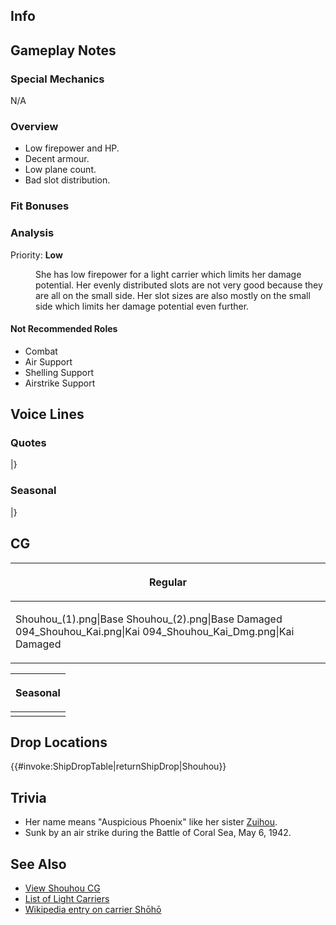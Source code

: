 ==Info==
{{KanmusuInfo|ID=094}}
{{KanmusuInfo|ID=094a}}

==Gameplay Notes==
===Special Mechanics===
N/A

===Overview===
* Low firepower and HP.
* Decent armour.
* Low plane count.
* Bad slot distribution.

===Fit Bonuses===
{{:{{BASEPAGENAME}}/Equipment Bonuses}}
{{clear}}

===Analysis===
Priority: '''Low'''

: She has low firepower for a light carrier which limits her damage potential. Her evenly distributed slots are not very good because they are all on the small side. Her slot sizes are also mostly on the small side which limits her damage potential even further.

====Not Recommended Roles====
* Combat
* Air Support
* Shelling Support
* Airstrike Support

==Voice Lines==
===Quotes===
{{ShipquoteHeader}}
{{ShipquoteKai
|scenario = Introduction
|origin = 軽空母、祥鳳です。はい、ちょっと小柄ですけど、ぜひ提督の機動部隊に加えてくださいね！
|translation = I'm the light carrier, Shouhou. Yes, I might have a small body but please put me to use in your Task Force, Admiral!
|audio = Shouhou-Introduction.ogg
}}
{{ShipquoteKai
|scenario = Library
|origin = 祥鳳型航空母艦一番艦です。
元々は潜水母艦だったんです。前衛艦隊や主力じゃない小艦隊に空母を配属するなら、ぜひ私を使ってね！
運用によってはお役に立つはずです！
|translation = I'm the first ship of the Shouhou-class aircraft carriers.
I was originally supposed to be a submarine tender. If you need a carrier for a front line fleet or small-scale fleet, I'm your girl!
I'm sure I'll be useful for any operation!
|audio = Shouhou-Library.ogg
}}
{{ShipquoteKai
|scenario = Secretary 1
|origin = あ、あの…あの…
|translation = U-ummm... uhhh...
|audio = Shouhou-Secretary_1.ogg
}}
{{ShipquoteKai
|scenario = Secretary 2
|origin = えっ、珊瑚って好きって…？嫌いです！
|translation = Eh, do I like Coral...? I hate it!<ref>She was sunk at the [https://en.wikipedia.org/wiki/Battle_of_the_Coral_Sea Battle of the Coral Sea].</ref>
|audio = Shouhou-Secretary_2.ogg
}}
{{ShipquoteKai
|scenario = Secretary 3
|origin = あの…あまり触られると、艦載機が発進できないです。全機発艦してからで、いい？
|translation = Ummm... If you keep touching me, my planes can't take off. Can you wait till all of them are launched?
|audio = Shouhou-Secretary_3.ogg
}}
{{ShipquoteKai
|scenario = Secretary Idle
|kai = yes
|origin = 艦爆が一機、艦爆が二機、艦爆が…あ、提督。大丈夫、寂しくなんかないです。艦載機の子たちもいますし…あ、はい！
|translation = One bomber, two bombers, three... Ah, Admiral. I'm fine, I'm not lonely. I have my planes with me... Ah, yes!
|audio = ShouhouKai-Idle.mp3
}}
{{ShipquoteKai
|scenario = Secretary (Married)
|origin = たまには、羽を伸ばしてみませんか？出撃とか任務とか忘れて…って、ごめんなさい！駄目、ですよね。
|translation = Isn't it nice to spread your wings once in a while? Just forget about sorties or missions... Eh, I'm sorry! That's bad huh.
|audio = Shouhou-SecMarried.mp3
}}
{{ShipquoteKai
|scenario = Wedding
|origin = 提督、私お役に立っていますか？そう…なら、良かった。これからもそばにいますね！
|translation = Can I be of service, Admiral? I see... That's fine then. I'll be by your side from now on!
|audio = Shouhou-Wedding.ogg
}}
{{ShipquoteKai
|scenario = Player's Score
|origin = 提督、司令部からご連絡が届いています。
|translation = You've got a message from headquarters, Admiral.
|audio = Shouhou-Looking_At_Scores.ogg
}}
{{ShipquoteKai
|scenario = Joining the Fleet
|origin = 艦隊、出撃しますね！
|translation = Fleet, let's sortie!
|audio = Shouhou-Joining_A_Fleet.ogg
}}
{{ShipquoteKai
|scenario = Equipment 1
|origin = 嬉しい！私を強化してくれるなんて！<ref>Shared with Supply before Kai.</ref>
|translation = I'm happy that you've strengthened me!
|audio = Shouhou-Equipment_1.ogg
}}
{{ShipquoteKai
|scenario = Equipment 2
|origin = ありがとうございます。これなら、正規空母にだって負けません！
|translation = Thank you very much. I won't lose to the standard carriers now!
|audio = Shouhou-Equipment_2.ogg
}}
{{ShipquoteKai
|scenario = Equipment 3
|origin = お待たせ。
|translation = Thanks for waiting.
|audio = Shouhou-Equipment_3.ogg
}}
{{ShipquoteKai
|scenario = Supply
|kai = yes
|origin = 補給、助かります。
|translation = The resupply helps.
|audio = ShouhouKai-Supply.mp3
}}
{{ShipquoteKai
|scenario = Docking (Minor Damage)
|origin = ちょっと入院しますね。すぐ治るから。
|translation = I'll be in the sickbay for a while. I'll be right out.
|audio = Shouhou-Docking_Minor.ogg
}}
{{ShipquoteKai
|scenario = Docking (Major Damage)
|origin = このままだと、敵のいい的ね。ごめんなさい、ちょっと身体を治します。
|translation = I'll just become a target if I stay like this. Sorry, I'll need to go get fixed up.
|audio = Shouhou-Docking_Major.ogg
}}
{{ShipquoteKai
|scenario = Construction
|origin = ねぇ、新しい艦が誕生したみたい！
|translation = Hey, looks like a new ship has been born!
|audio = Shouhou-Construction.ogg
}}
{{ShipquoteKai
|scenario = Returning from Sortie
|origin = 作戦から帰途した艦隊が、入港しました！
|translation = The fleet that just returned from the operation has entered the docks!
|audio = Shouhou-Returning_From_Sortie.ogg
}}
{{ShipquoteKai
|scenario = Starting a Sortie
|origin = 艦載機は大丈夫かな？あ、うん、平気！
|translation = Are the planes alright? Ah, yep, they are!
|audio = Shouhou-Starting_A_Sortie.ogg
}}
{{ShipquoteKai
|scenario = Starting a Battle
|origin = 敵艦隊発見！攻撃隊、発艦始めてください！
|translation = Enemy fleet spotted! Attack corps, please begin takeoff!
|audio = Shouhou-Battle_Start.ogg
}}
{{ShipquoteKai
|scenario = Attack
|origin = 私だって、航空母艦です。やります！
|translation = I'm still an aircraft carrier. I can do this!
|audio = Shouhou-Attack.ogg
}}
{{ShipquoteKai
|scenario = Air Battle
|origin = あまり突出すると危険だわ…うん…
|translation = It's dangerous to overextend... Yeah...
|audio = Shouhou-Air_Battle.ogg
}}
{{ShipquoteKai
|scenario = Night Battle
|origin = 第二次攻撃隊、編成できる？じゃあ、随時発進してください！
|translation = 2nd Wave Attack Corps, can you form up? Then, take off when you can!
|audio = Shouhou-Night_Battle.ogg
}}
{{ShipquoteKai
|scenario = MVP
|origin = やったぁーっ！やりましたっ！私っ、嬉しい！これからも頑張りますね！
|translation = Alright~! I did it~! I'm happy~! I'll keep on doing my best!
|audio = Shouhou-MVP.ogg
}}
{{ShipquoteKai
|scenario = Minor Damage 1
|origin = あぁぁっ！
|translation = Aaaaah!
|audio = Shouhou-Minor_Damage_1.ogg
}}
{{ShipquoteKai
|scenario = Minor Damage 2
|origin = 痛っ！よくもやったわね！？
|translation = Ouch! What was that for!?
|audio = Shouhou-Minor_Damage_2.ogg
}}
{{ShipquoteKai
|scenario = Major Damage
|origin = うぅっ、やられた…これじゃ、戦えないよ…
|translation = Urgh, they got me... I can't fight like this...
|audio = Shouhou-Major_Damage.ogg
}}
{{ShipquoteKai
|scenario = Sunk
|origin = 駄目…かな…皆、ごめんね…
|translation = I can't... go on huh... I'm sorry, everyone...
|audio = Shouhou-Sunk.ogg
}}
|} <references/>

{{clear}}

===Seasonal===
{{SeasonalHeaderOld}}
{{SeasonalQuote
|scenario = [[Seasonal/White_Day_2015|White Day 2015]]
|origin = 提督？この包はなんでしょうか？いい匂い・・・え？これを私に？ありがとうございます！
|translation =	Admiral? What’s this package? It smells nice… Eh? It’s for me? Thank you very much!
|audio = Shouhou_White_Day_2016.ogg
|notes = 
}}
{{SeasonalQuote
|scenario = [[Seasonal/Second_Anniversary|2nd Anniversary]]
|origin = 提督。私達、遂に二周年を迎えることとなりました！これまで支えてくれて、本当にありがとう！感謝致します！
|translation =	Admiral. We’ve finally reached our 2nd anniversary! Thank you for continuing to support me! I appreciate it!
|audio = 094_Shouhou_2ndAnniv.mp3
|notes = 
}}
{{SeasonalQuote
|scenario = [[Seasonal/Rainy_Season_2015|Rainy Season 2015]]
|origin = 梅雨かあ…この季節は、私が進水した季節でもあり、私が……ああいえ、何でもないの。大丈夫です。
|translation =	It’s the rainy season… It’s the season I was launched and the season I was… Ah, no, it’s nothing. I’m fine.
|audio = Shouhou_Rainy_Secretary_1.ogg
|notes = She was sunk on 07/05/1942. 
}}
{{SeasonalQuote
|scenario = [[Seasonal/Early_Summer_Season_Update|Early Summer 2015]]
|origin = 夏はこの格好だと丁度いいんです、提督。冬は寒くないのかって？……そ、そうですね。い、いえ！大丈夫です！！
|translation =	This look works perfectly for summer, Admiral. Am I not cold in winter? …I-I see. N-no! I’m fine!!
|audio = Shouhou_Early_Summer_HQ.ogg
|notes =
}}
{{SeasonalQuote
|scenario = [[Seasonal/Christmas_2015|Christmas 2015]]
|origin = メリークリスマスです、提督！あの、私提督にプレゼントがあるんです。よかったらどうか受け取ってください！
|translation =	Merry Christmas, Admiral! Umm, I have a present for you. Please accept it!
|audio = Shouhou_Christmas_2015_Sec1.ogg
|notes =
}}
{{SeasonalQuote
|scenario = [[Seasonal/New_Year_2016|New Year 2016]]
|origin = 新年明けまして、おめでとうございます！本年も、この祥鳳をどうぞ…よろしくお願いいたします！
|translation =	Happy New Year! Please take care of me… this year too!
|audio = Shouhou_New_Years_Day_2016.ogg
|notes = 
}}
{{SeasonalQuote
|scenario = [[Seasonal/Setsubun_2016|Setsubun 2016]]
|origin = 節分ですね。この豆を投げればいいのですね？……えーい！…や、やだ！提督、す、すみません！目測を誤りました……！
|translation =	It’s Setsubun. I can throw these beans right? …Eiii! …O-oh no! I-I’m sorry, Admiral! I misjudged the throw…!
|audio = Shouhou_Setsubun_2016_Sec1.ogg
|notes = 
}}
{{SeasonalQuote
|scenario = [[Seasonal/Valentine%27s_Day_2016|Valentine’s Day 2016]]
|origin = て、提督、あ、あの…祥鳳のこのチョコレート、受け取っていただけますか？あ、ありがとうございます！
|translation =	Uh-ummm, A-admiral… Will you please accept my chocolates? Th-thank you very much!
|audio = Shouhou_Valentine_Sec1.ogg
|notes = 
}}
{{SeasonalQuote
|scenario = [[Seasonal/Third_Anniversary|3rd Anniversary]]
|origin = 提督、今日は記念日ですね。提督と一緒にこの日を迎えられて…私、嬉しいです！
|translation =	Today is an anniversary, Admiral. I’m happy… that you chose to greet this day with me!
|audio = Shouhou_3rd_Anniversary_Sec1.mp3
|notes = 
}}
|}<references/>

{{clear}}

==CG==
{| class="mw-collapsible mw-collapsed wikitable" style="width: 100%;"
!Regular
|-
|<gallery>
Shouhou_(1).png|Base
Shouhou_(2).png|Base Damaged
094_Shouhou_Kai.png|Kai
094_Shouhou_Kai_Dmg.png|Kai Damaged
</gallery>
|}

{| class="mw-collapsible mw-collapsed wikitable" style="width: 100%;"
!Seasonal
|-
|<gallery>
Shouhou_Rainy.png|[[Seasonal/Rainy_Season_2015|Rainy Season 2015]]
Shouhou_Rainy_dmg.png|[[Seasonal/Rainy_Season_2015|Rainy Season 2015 Damaged]]
KanMusu094Saury.png|[[Seasonal/Saury_2018|Saury Festival 2018]]
KanMusu094SauryDmg.png||[[Seasonal/Saury_2018|Saury Festival 2018 Damaged]]
</gallery>
|}

== Drop Locations ==
{{#invoke:ShipDropTable|returnShipDrop|Shouhou}}

==Trivia==
*Her name means "Auspicious Phoenix" like her sister [[Zuihou]].
*Sunk by an air strike during the Battle of Coral Sea, May 6, 1942.

==See Also==
*[[Shouhou/Gallery|View Shouhou CG]]
*[[EliteCVL|List of Light Carriers]]
*[[wikipedia:Japanese aircraft carrier Shōhō|Wikipedia entry on carrier Shōhō]]
{{shiplist}}